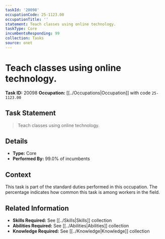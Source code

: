 ```yaml
---
taskId: '20098'
occupationCode: 25-1123.00
occupationTitle: ''
statement: Teach classes using online technology.
taskType: Core
incumbentsResponding: 99
collection: Tasks
source: onet
---
```

# Teach classes using online technology.

**Task ID:** 20098
**Occupation:** [[../Occupations|Occupation]] with code `25-1123.00`

## Task Statement

> Teach classes using online technology.

## Details

- **Type:** Core
- **Performed By:** 99.0% of incumbents

## Context

This task is part of the standard duties performed in this occupation. The percentage indicates how common this task is among workers in the field.

## Related Information

- **Skills Required:** See [[../Skills|Skills]] collection
- **Abilities Required:** See [[../Abilities|Abilities]] collection
- **Knowledge Required:** See [[../Knowledge|Knowledge]] collection
